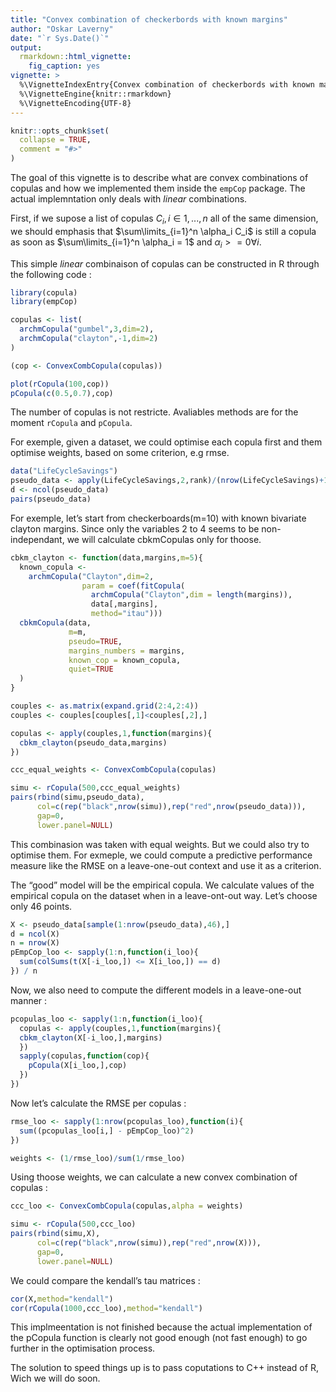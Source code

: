 ---
title: "Convex combination of checkerbords with known margins"
author: "Oskar Laverny"
date: "`r Sys.Date()`"
output:
  rmarkdown::html_vignette:
    fig_caption: yes
vignette: >
  %\VignetteIndexEntry{Convex combination of checkerbords with known margins}
  %\VignetteEngine{knitr::rmarkdown}
  %\VignetteEncoding{UTF-8}
---

```{r setup, include = FALSE}
knitr::opts_chunk$set(
  collapse = TRUE,
  comment = "#>"
)

```

The goal of this vignette is to describe what are convex combinations of copulas and how we implemented them inside the `empCop` package. The actual implemntation only deals with *linear* combinations.

First, if we supose a list of copulas $C_i, i \in {1,...,n}$ all of the same dimension, we should emphasis that $\sum\limits_{i=1}^n \alpha_i C_i$ is still a copula as soon as $\sum\limits_{i=1}^n \alpha_i = 1$ and $\alpha_i >=0 \forall i$. 

This simple *linear* combinaison of copulas can be constructed in R through the following code : 

```{r}
library(copula)
library(empCop)

copulas <- list(
  archmCopula("gumbel",3,dim=2),
  archmCopula("clayton",-1,dim=2)
)

(cop <- ConvexCombCopula(copulas))

plot(rCopula(100,cop))
pCopula(c(0.5,0.7),cop)


```


The number of copulas is not restricte. Avaliables methods are for the moment `rCopula` and `pCopula`. 

For exemple, given a dataset, we could optimise each copula first and them optimise weights, based on some criterion, e.g rmse. 


```{r}
data("LifeCycleSavings")
pseudo_data <- apply(LifeCycleSavings,2,rank)/(nrow(LifeCycleSavings)+1)
d <- ncol(pseudo_data)
pairs(pseudo_data)
```

For exemple, let's start from checkerboards(m=10) with known bivariate clayton margins. Since only the variables 2 to 4 seems to be non-independant, we will calculate cbkmCopulas only for thoose.

```{r}

cbkm_clayton <- function(data,margins,m=5){
  known_copula <- 
    archmCopula("Clayton",dim=2,
                param = coef(fitCopula(
                  archmCopula("Clayton",dim = length(margins)),
                  data[,margins],
                  method="itau")))
  cbkmCopula(data,
             m=m,
             pseudo=TRUE,
             margins_numbers = margins,
             known_cop = known_copula,
             quiet=TRUE
  )
}

couples <- as.matrix(expand.grid(2:4,2:4))
couples <- couples[couples[,1]<couples[,2],]

copulas <- apply(couples,1,function(margins){
  cbkm_clayton(pseudo_data,margins)
})

ccc_equal_weights <- ConvexCombCopula(copulas)

simu <- rCopula(500,ccc_equal_weights)
pairs(rbind(simu,pseudo_data),
      col=c(rep("black",nrow(simu)),rep("red",nrow(pseudo_data))),
      gap=0,
      lower.panel=NULL)

```


This combinasion was taken with equal weights. But we could also try to optimise them. For exmeple, we could compute a predictive performance measure like the RMSE on a leave-one-out context and use it as a criterion.

The "good" model will be the empirical copula. We calculate values of the empirical copula on the dataset when in a leave-ont-out way. Let's choose only 46 points.
```{r}
X <- pseudo_data[sample(1:nrow(pseudo_data),46),]
d = ncol(X)
n = nrow(X)
pEmpCop_loo <- sapply(1:n,function(i_loo){
  sum(colSums(t(X[-i_loo,]) <= X[i_loo,]) == d)
}) / n
```

Now, we also need to compute the different models in a leave-one-out manner : 




```{r}


pcopulas_loo <- sapply(1:n,function(i_loo){
  copulas <- apply(couples,1,function(margins){
  cbkm_clayton(X[-i_loo,],margins)
  })
  sapply(copulas,function(cop){
    pCopula(X[i_loo,],cop)
  })
})


```

Now let's calculate the RMSE per copulas : 

```{r}
rmse_loo <- sapply(1:nrow(pcopulas_loo),function(i){
  sum((pcopulas_loo[i,] - pEmpCop_loo)^2)
})

weights <- (1/rmse_loo)/sum(1/rmse_loo)
```

Using thoose weights, we can calculate a new convex combination of copulas : 

```{r}
ccc_loo <- ConvexCombCopula(copulas,alpha = weights)

simu <- rCopula(500,ccc_loo)
pairs(rbind(simu,X),
      col=c(rep("black",nrow(simu)),rep("red",nrow(X))),
      gap=0,
      lower.panel=NULL)

```


We could compare the kendall's tau matrices : 
```{r}
cor(X,method="kendall")
cor(rCopula(1000,ccc_loo),method="kendall")
```

This implmeentation is not finished because the actual implementation of the pCopula function is clearly not good enough (not fast enough) to go further in the optimisation process. 

The solution to speed things up is to pass coputations to C++ instead of R, Wich we will do soon.








